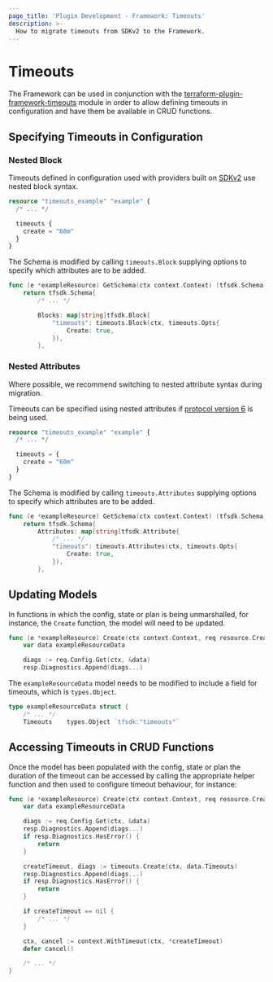 ```yaml
---
page_title: 'Plugin Development - Framework: Timeouts'
description: >-
  How to migrate timeouts from SDKv2 to the Framework.
---
```


# Timeouts

The Framework can be used in conjunction with the [terraform-plugin-framework-timeouts](https://github.com/hashicorp/terraform-plugin-framework-timeouts) module in order to allow defining timeouts in configuration and have them be available in CRUD functions.

## Specifying Timeouts in Configuration

### Nested Block

Timeouts defined in configuration used with providers built on [SDKv2](https://github.com/hashicorp/terraform-plugin-sdk) use nested block syntax.

```terraform
resource "timeouts_example" "example" {
  /* ... */

  timeouts {
    create = "60m"
  }
}
```

The Schema is modified by calling `timeouts.Block` supplying options to specify which attributes are to be added.


```go
func (e *exampleResource) GetSchema(ctx context.Context) (tfsdk.Schema, diag.Diagnostics) {
    return tfsdk.Schema{
        /* ... */

        Blocks: map[string]tfsdk.Block{
            "timeouts": timeouts.Block(ctx, timeouts.Opts{
                Create: true,
            }),
        },
```

### Nested Attributes

Where possible, we recommend switching to nested attribute syntax during migration.

Timeouts can be specified using nested attributes if [protocol version 6](https://www.terraform.io/plugin/how-terraform-works#protocol-version-6) is being used.

```terraform
resource "timeouts_example" "example" {
  /* ... */

  timeouts = {
    create = "60m"
  }
}
```

The Schema is modified by calling `timeouts.Attributes` supplying options to specify which attributes are to be added.

```go
func (e *exampleResource) GetSchema(ctx context.Context) (tfsdk.Schema, diag.Diagnostics) {
    return tfsdk.Schema{
        Attributes: map[string]tfsdk.Attribute{
            /* ... */
            "timeouts": timeouts.Attributes(ctx, timeouts.Opts{
                Create: true,
            }),
        },
```

## Updating Models

In functions in which the config, state or plan is being unmarshalled, for instance, the `Create` function, the model
will need to be updated.

```go
func (e *exampleResource) Create(ctx context.Context, req resource.CreateRequest, resp *resource.CreateResponse) {
	var data exampleResourceData

	diags := req.Config.Get(ctx, &data)
	resp.Diagnostics.Append(diags...)
```

The `exampleResourceData` model needs to be modified to include a field for timeouts, which is `types.Object`.

```go
type exampleResourceData struct {
    /* ... */
    Timeouts    types.Object `tfsdk:"timeouts"`
```

## Accessing Timeouts in CRUD Functions

Once the model has been populated with the config, state or plan the duration of the timeout can be accessed by calling
the appropriate helper function and then used to configure timeout behaviour, for instance:

```go
func (e *exampleResource) Create(ctx context.Context, req resource.CreateRequest, resp *resource.CreateResponse) {
    var data exampleResourceData

    diags := req.Config.Get(ctx, &data)
    resp.Diagnostics.Append(diags...)
    if resp.Diagnostics.HasError() {
        return
    }

    createTimeout, diags := timeouts.Create(ctx, data.Timeouts)
    resp.Diagnostics.Append(diags...)
    if resp.Diagnostics.HasError() {
        return
    }

    if createTimeout == nil {
        /* ... */
    }

    ctx, cancel := context.WithTimeout(ctx, *createTimeout)
    defer cancel()

    /* ... */
}
```
